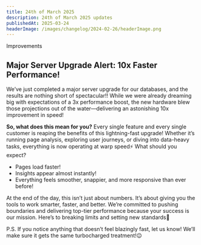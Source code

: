 ```yaml
---
title: 24th of March 2025
description: 24th of March 2025 updates
publishedAt: 2025-03-24
headerImage: /images/changelog/2024-02-26/headerImage.png
---
```

<Badge variant="noLink" className="m-0">
  <span>Improvements</span>
</Badge>

##  Major Server Upgrade Alert: 10x Faster Performance!
We’ve just completed a major server upgrade for our databases, and the results are nothing short of spectacular!!
While we were already dreaming big with expectations of a 3x performance boost, the new hardware blew those projections out of the water—delivering an astonishing 10x improvement in speed!

**So, what does this mean for you?**
Every single feature and every single customer is reaping the benefits of this lightning-fast upgrade!
Whether it’s running page analysis, exploring user journeys, or diving into data-heavy tasks, everything is now operating at warp speed⚡️
What should you expect?
- Pages load faster!
- Insights appear almost instantly!
- Everything feels smoother, snappier, and more responsive than ever before!

At the end of the day, this isn’t just about numbers. It’s about giving you the tools to work smarter, faster, and better. We’re committed to pushing boundaries and delivering top-tier performance because your success is our mission.
Here’s to breaking limits and setting new standards🙌

P.S. If you notice anything that doesn’t feel blazingly fast, let us know! We’ll make sure it gets the same turbocharged treatment!😉